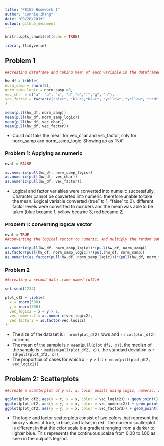 ```yaml
---
title: "P8105 Homework 1"
author: "Connie Zhang"
date: "09/20/2019"
output: github_document
---
```


```r
knitr::opts_chunk$set(echo = TRUE)

library (tidyverse)
```

## Problem 1
```r
##creating dataframe and taking mean of each variable in the dataframe#

hw_df = tibble(
norm_samp = rnorm(8),
norm_samp_logic = norm_samp >0,
vec_char = c("a", "b", "c", "d","e","f","g", "h"),
vec_factor = factor(c("blue", "blue","blue", "yellow", "yellow", "red","red", "red"))
)

mean(pull(hw_df, norm_samp))
mean(pull(hw_df, norm_samp_logic))
mean(pull(hw_df, vec_char))
mean(pull(hw_df, vec_factor))

```
* Could not take the mean for vec_char and vec_factor, only for norm_samp and norm_samp_logic. Showing up as "NA"

### Problem 1: Applying as.numeric
```r
eval = FALSE

as.numeric(pull(hw_df, norm_samp_logic))
as.numeric(pull(hw_df, vec_char))
as.numeric(pull(hw_df, vec_factor))
```
* Logical and factor variables were converted into numeric successfully. Character cannot be converted into numeric, therefore unable to take the mean. Logical variable converted (true" to 1, "false" to 0). different factor levels were converted to numbers and the mean was able to be taken (blue became 1, yellow became 3, red became 2).

### Problem 1: converting logical vector
```r
eval = TRUE
##converting the logical vector to numeric, and multiply the random sample by the result, converting the logical vector to a factor, and multiply the random sample by the result, and convert the logical vector to a factor and then convert the result to numeric, and multiply the random sample by the result ##

as.numeric(pull(hw_df, norm_samp_logic))*(pull(hw_df, norm_samp))
as.factor(pull(hw_df, norm_samp_logic))*(pull(hw_df, norm_samp))
as.numeric(as.factor(pull(hw_df, norm_samp_logic)))*(pull(hw_df, norm_samp))
```


### Problem 2
```r
##creating a second data frame named (df2)# 

set.seed(1234)

plot_df2 = tibble(
  x = rnorm(500),
  y = rnorm(500),
  vec_logic2 = x + y > 1,
  vec_numeric2 = as.numeric(vec_logic2),
  vec_factor2 = as.factor(vec_logic2)
)
```
* The size of the dataset is `r nrow(plot_df2)` rows and `r ncol(plot_df2)` columns.
* The mean of the sample is `r mean(pull(plot_df2, x))`, the median of the sample is `r median(pull(plot_df2, x))`, the standard deviation is `r sd(pull(plot_df2, x))`
* The proportion of cases for which x + y > 1 is `r mean(pull(plot_df2, vec_logic2))`

## Problem 2: Scatterplots
```r
##create a scatterplot of y vs. x, color points using logic, numeric, and factor variables#

ggplot(plot_df2, aes(y = y, x = x, color = vec_logic2)) + geom_point()
ggplot(plot_df2, aes(y = y, x = x, color = vec_numeric2)) + geom_point()
ggplot(plot_df2, aes(y = y, x = x, color = vec_factor2)) + geom_point()
```

* The logic and factor scatterplots consist of two colors that represent the binary values of true, in blue, and false, in red. The numeric scatterplot is different in that the color scale is a gradient ranging from a darker to lighter blue. This represents the continuous scalae from 0.00 to 1.00 as seen in the output's legend. 